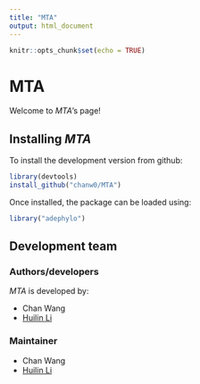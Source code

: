 ---
title: "MTA"
output: html_document
---

```{r setup, include=FALSE}
knitr::opts_chunk$set(echo = TRUE)
```

# MTA

Welcome to *MTA*'s page!


Installing *MTA*
-------------
To install the development version from github:

```r
library(devtools)
install_github("chanw0/MTA")
```
Once installed, the package can be loaded using:

```r
library("adephylo")
```


Development team
-------------
### Authors/developers
*MTA* is developed by:

* Chan Wang
* [Huilin Li](https://sites.google.com/site/huilinli09/)


### Maintainer
* Chan Wang 
* [Huilin Li](https://sites.google.com/site/huilinli09/)
